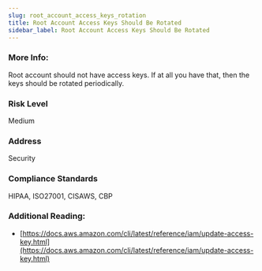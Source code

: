 ```yaml
---
slug: root_account_access_keys_rotation
title: Root Account Access Keys Should Be Rotated
sidebar_label: Root Account Access Keys Should Be Rotated
---
```


### More Info:

Root account should not have access keys. If at all you have that, then the keys should be rotated periodically.

### Risk Level

Medium

### Address

Security

### Compliance Standards

HIPAA, ISO27001, CISAWS, CBP

### Additional Reading:

- [https://docs.aws.amazon.com/cli/latest/reference/iam/update-access-key.html](https://docs.aws.amazon.com/cli/latest/reference/iam/update-access-key.html) 

